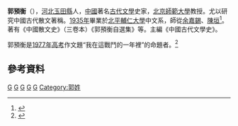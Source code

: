 '''郭預衡'''（{{bd|[[1920年|1920年]]|11月|[[2010年|2010年]]|8月4日|catIdx=G郭}}），[[河北|河北]][[玉田縣|玉田縣]]人，[[中國|中國]]著名[[古代文學|古代文學]]史家，[[北京師範大學|北京師範大學]]教授。尤以研究中國古代散文著稱。[[1935年|1935年]]畢業於[[北平輔仁大學|北平輔仁大學]]中文系，師從[[余嘉錫|余嘉錫]]、[[陳垣|陳垣]]<ref>{{Cite web |url=http://www.chaidegeng.cn/index.php?_m=mod_article&_a=article_content&article_id=131 |title=陈垣与辅仁大学“四翰林” |accessdate=2015-06-23 |archive-date=2014-09-09 |archive-url=https://web.archive.org/web/20140909162929/http://chaidegeng.cn/index.php?_m=mod_article&_a=article_content&article_id=131 |dead-url=no }}</ref>。著有《中國散文史》（三卷本）《郭預衡自選集》等。主編《中國古代文學史》。

郭預衡是[[1977年|1977年]][[高考|高考]]作文題“我在這戰鬥的一年裡”的命題者。<ref>{{Cite web |url=http://www.chinanews.com/cul/2010/08-07/2452799.shtml |title=文学史家郭预衡逝世 曾为1977年高考作文命题 |accessdate=2015-06-23 |archive-date=2016-03-05 |archive-url=https://web.archive.org/web/20160305043449/http://www.chinanews.com/cul/2010/08-07/2452799.shtml |dead-url=no }}</ref>

==參考資料==
{{reflist}}

[[Category:玉田人|G]]
[[Category:玉田縣人|G]]
[[Category:文學史學家|G]]
[[Category:北京師範大學校友|G]]
[[Category:輔仁大學校友|G]]
[[Category:郭姓|Category:郭姓]]
